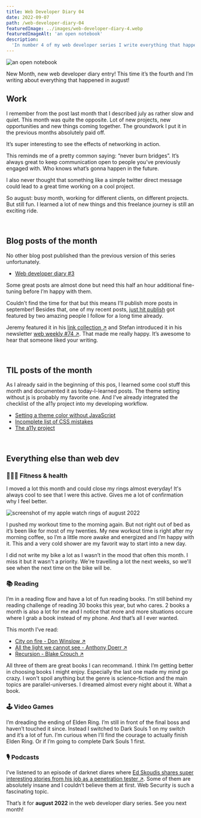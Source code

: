 ```yaml
---
title: Web Developer Diary 04
date: 2022-09-07
path: /web-developer-diary-04
featuredImage: ../images/web-developer-diary-4.webp
featuredImageAlt: 'an open notebook'
description:
  'In number 4 of my web developer series I write everything that happened in august. New Projects, new opportunities, new learnings.'
---
```


![an open notebook](../images/web-developer-diary-4.webp)

New Month, new web developer diary entry! This time it’s the fourth and I’m writing about everything that happened in august!
<br />

## Work

I remember from the post last month that I described july as rather slow and quiet. This month was quite the opposite. Lot of new projects, new opportunities and new things coming together. The groundwork I put it in the previous months absolutely paid off. 

It’s super interesting to see the effects of networking in action. 

This reminds me of a pretty common saying: “never burn bridges”. It’s always great to keep communication open to people you’ve previously engaged with. Who knows what’s gonna happen in the future. 

I also never thought that something like a simple twitter direct message could lead to a great time working on a cool project. 

So august: busy month, working for different clients, on different projects. But still fun. I learned a lot of new things and this freelance journey is still an exciting ride.

<br />

## Blog posts of the month

No other blog post published than the previous version of this series unfortunately. 

- [Web developer diary #3](/blog/web-developer-diary-03/)

Some great posts are almost done but need this half an hour additional fine-tuning before I’m happy with them. 

Couldn’t find the time for that but this means I’ll publish more posts in september! Besides that, one of my recent posts, [just hit publish](/blog/just-hit-publish/) got featured by two amazing people I follow for a long time already.

Jeremy featured it in his <a href="https://adactio.com/links?start=20" target="_blank">link collection &#8599;</a> and Stefan introduced it in his newsletter <a href="https://www.stefanjudis.com/blog/web-weekly-74/" target="_blank">web weekly #74 &#8599;</a>. That made me really happy. It’s awesome to hear that someone liked your writing.


<br />

## TIL posts of the month

As I already said in the beginning of this pos, I learned some cool stuff this month and documented it as today-I-learned posts. The theme setting without js is probably my favorite one. And I've already integrated the checklist of the a11y project into my developing workflow.

- [Setting a theme color without JavaScript](/today-i-learned/setting-theme-without-javascript/)
- [Incomplete list of CSS mistakes](/today-i-learned/incomplete-list-of-css-mistakes/)
- [The a11y project](/today-i-learned/the-a11y-project/)

<br />

## Everything else than web dev


### 🏋🏻‍♀️ Fitness & health

I moved a lot this month and could close my rings almost everyday! It's always cool to see that I were this active. Gives me a lot of confirmation why I feel better.

![screenshot of my apple watch rings of august 2022](../images/apple-watch-rings-august-2022.webp)

I pushed my workout time to the morning again. But not right out of bed as it’s been like for most of my twenties. My new workout time is right after my morning coffee, so I’m a little more awake and energized and I’m happy with it. This and a very cold shower are my favorit way to start into a new day.

I did not write my bike a lot as I wasn’t in the mood that often this month. I miss it but it wasn't a priority. We're travelling a lot the next weeks, so we'll see when the next time on the bike will be.

### 📚 Reading

I’m in a reading flow and have a lot of fun reading books. I’m still behind my reading challenge of reading 30 books this year, but who cares. 2 books a month is also a lot for me and I notice that more and more situations occure where I grab a book instead of my phone. And that’s all I ever wanted. 

This month I’ve read:

- <a href="https://www.goodreads.com/book/show/57558287-city-on-fire" target="_blank"> City on fire - Don Winslow &#8599;</a>
- <a href="https://www.goodreads.com/book/show/18143977-all-the-light-we-cannot-see" target="_blank">All the light we cannot see - Anthony Doerr &#8599;</a>
- <a href="https://www.goodreads.com/book/show/42046112-recursion" target="_blank">Recursion - Blake Crouch &#8599;</a>

All three of them are great books I can recommand. I think I’m getting better in choosing books I might enjoy. Especially the last one made my mind go crazy. I won't spoil anything but the genre is science-fiction and the main topics are parallel-universes. I dreamed almost every night about it. What a book.

### 🕹 Video Games
I’m dreading the ending of Elden Ring. I’m still in front of the final boss and haven’t touched it since. Instead I switched to Dark Souls 1 on my switch and it’s a lot of fun. I’m curious when I’ll find the courage to actually finish Elden Ring. Or if I’m going to complete Dark Souls 1 first.

### 🎙 Podcasts
I’ve listened to an episode of darknet diares where <a href="https://darknetdiaries.com/episode/121/" target="_blank">Ed Skoudis shares super interesting stories from his job as a penetration tester &#8599;</a>. Some of them are absolutely insane and I couldn’t believe them at first. Web Security is such a fascinating topic. 


That’s it for **august 2022** in the web developer diary series. See you next
month!
